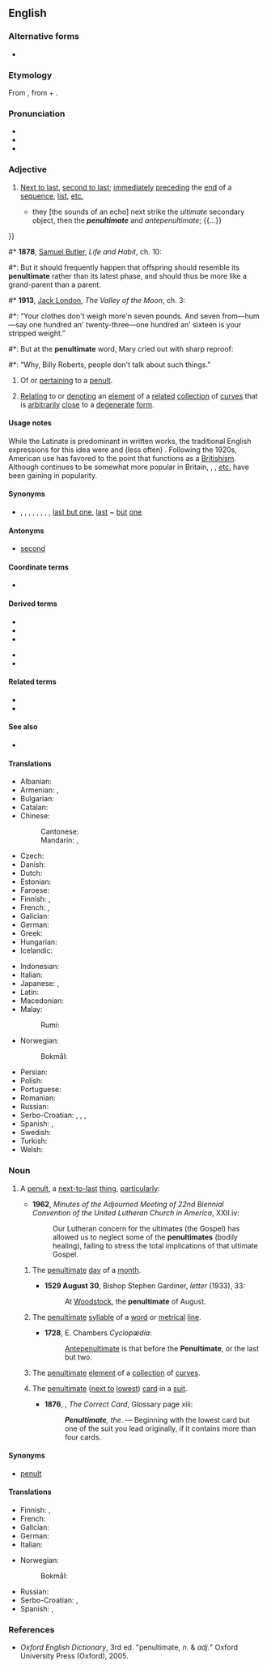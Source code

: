 ==English==
{{was wotd|2006|November|29}}

===Alternative forms===
* {{l|en|pænultimate}}

===Etymology===
From {{bor|en|la|paenultimus}}, from {{m|la|paene||almost}} + {{m|la|ultimus||last}}.

===Pronunciation===
* {{IPA|/pɪˈnʌltɪmət/|lang=en}}
* {{audio|en-us-penultimate.ogg|Audio (US)|lang=en}}
* {{audio|en-au-penultimate.ogg|Audio (AU)|lang=en}}

===Adjective===
{{en-adj|-}}

# {{lb|en|UK|in|_|US|_|usually|formal|literary|or|scholarly}} [[next to last|Next to last]], [[second to last]]; [[immediately]] [[preceding]] the [[end]] of a [[sequence]], [[list]], [[etc.]]
#* {{quote-book
|lang=en
|year=1677
|isbn=
|date=
|author={{w|Robert Plot}}
|title=The natural history of Oxford-shire: Being an Essay Toward the Natural History of England
|url=http://books.google.com/books?id=EUqd_M1x40QC&pg=PA15
|page=15
|chapter=Of the Heavens and Air
|passage={{...}} they [the sounds of an echo] next strike the ''ultimate'' secondary object, then the '''''penultimate''''' and ''antepenultimate''; {{...}}
}}
#* '''1878''', [[w:Samuel Butler (novelist)|Samuel Butler]], ''Life and Habit'', ch. 10:
#*: But it should frequently happen that offspring should resemble its '''penultimate''' rather than its latest phase, and should thus be more like a grand-parent than a parent.
#* '''1913''', [[w:Jack London|Jack London]], ''The Valley of the Moon'', ch. 3:
#*: “Your clothes don't weigh more'n seven pounds. And seven from—hum—say one hundred an' twenty-three—one hundred an' sixteen is your stripped weight.”
#*: But at the '''penultimate''' word, Mary cried out with sharp reproof:
#*: “Why, Billy Roberts, people don't talk about such things.”
# {{lb|en|linguistics}} Of or [[pertaining]] to a [[penult]].
# {{lb|en|math|rare}} [[relating|Relating]] to or [[denoting]] an [[element]] of a [[related]] [[collection]] of [[curve]]s that is [[arbitrarily]] [[close]] to a [[degenerate]] [[form]].

====Usage notes====
While the Latinate {{m|en||penultimate}} is predominant in written works, the traditional English expressions for this idea were {{m|en|last but one}} and (less often) {{m|en|second last}}. Following the 1920s, American use has favored {{m|en|next to last}} to the point that {{m|en||last but one}} functions as a [[Britishism]]. Although {{m|en||last but one}} continues to be somewhat more popular in Britain, {{m|en||next to last}}, {{m|en|second to last}}, [[etc.]] have been gaining in popularity.

====Synonyms====
* {{sense|immediately preceding the end of a list, sequence, etc.}} {{l|en|next to last}}, {{l|en|next-to-last}}, {{l|en|second to last}}, {{l|en|second-to-last}}, {{l|en|second from last}}, {{l|en|second-from-last}}, {{l|en|second last}}, {{l|en|second-last}}, {{lb|en|now|chiefly|UK}} [[last but one]], [[last]] ~ [[but]] [[one]]

====Antonyms====
*[[second]]

====Coordinate terms====
* {{syllable adjectives}}

====Derived terms====
{{der-top}}
* {{l|en|antepenultimate}}
* {{l|en|penultimately}}
* {{l|en|preantepenultimate}}
{{der-mid}}
* {{l|en|propenultimate}}
* {{l|en|propreantepenultimate}}
{{der-bottom}}

====Related terms====
* {{l|en|penult}}
* {{l|en|ultimate}}

====See also====
* {{l|en|peninitial}}

====Translations====
{{trans-top|next-to-last in a sequence}}
* Albanian: {{t+|sq|parafundit}}
* Armenian: {{t+|hy|նախավերջին}}, {{t+|hy|վերջընթեր|sc=Armn}}
* Bulgarian: {{t|bg|предпоследен}}
* Catalan: {{t|ca|penúltim}}
* Chinese:
*: Cantonese: {{t|yue|尾二|tr=mei1 ji2|sc=Hani}}
*: Mandarin: {{t|cmn|倒數第二的|sc=Hani}}, {{t|cmn|倒数第二的|tr=dàoshǔ dì'èr de|sc=Hani}}
* Czech: {{t+|cs|předposlední}}
* Danish: {{t|da|næstsidst}}
* Dutch: {{t+|nl|voorlaatste}}
* Estonian: {{t+|et|eelviimane}}
* Faroese: {{t|fo|næstsíðstur}}
* Finnish: {{t|fi|toiseksi viimeinen}}, {{t|fi|viimeistä edellinen}}
* French: {{t+|fr|avant-dernier}}, {{t+|fr|pénultième}}
* Galician: {{t|gl|penúltimo}}
* German: {{t|de|vorletzt}}
* Greek: {{t+|el|προτελευταίος|m}}
* Hungarian: {{t+|hu|utolsó előtti}}
* Icelandic: {{t|is|næstsíðastur}}
{{trans-mid}}
* Indonesian: {{t|id|kedua terakhir}}
* Italian: {{t+|it|penultimo}}
* Japanese: {{t|ja|最後から二番目|tr=saigo kara ni-banme|sc=Jpan}}, {{t|ja|次末|tr=jimatsu}}
* Latin: {{t|la|paenultimus}}
* Macedonian: {{t|mk|претпоследен|m}}
* Malay:
*: Rumi: {{t+|ms|praakhir}}
* Norwegian:
*: Bokmål: {{t|nb|nest sist}}
* Persian: {{t|fa|یکی مانده به آخر|tr=yeki-mânde-be-âxar|sc=fa-Arab}}
* Polish: {{t+|pl|przedostatni}}
* Portuguese: {{t+|pt|penúltimo}}
* Romanian: {{t+|ro|penultim}}
* Russian: {{t+|ru|предпосле́дний}}
* Serbo-Croatian: {{t+|sh|prȅtposljednjī}}, {{t|sh|prȅtposlednjī}}, {{t|sh|пре̏тпосљедњӣ}}, {{t|sh|пре̏тпоследњӣ}}
* Spanish: {{t+|es|penúltimo}}, {{t+|es|anteúltimo}}
* Swedish: {{t|sv|näst sist}}
* Turkish: {{t|tr|sondan bir önceki}}
* Welsh: {{t|cy|gobennol}}
{{trans-bottom}}

===Noun===
{{en-noun}}

# {{lb|en|uncommon}} A [[penult]], a [[next-to-last]] [[thing]], [[particularly]]:
#* '''1962''', ''Minutes of the Adjourned Meeting of 22nd Biennial Convention of the United Lutheran Church in America'', XXII.iv:
#*: Our Lutheran concern for the ultimates (the Gospel) has allowed us to neglect some of the '''penultimates''' (bodily healing), failing to stress the total implications of that ultimate Gospel.
## {{lb|en|obsolete|rare}} The [[#Adjective|penultimate]] [[day]] of a [[month]].
##* '''1529 August 30''', Bishop Stephen Gardiner, ''letter'' (1933), 33:
##*: At [[w:Woodstock, England|Woodstock]], the '''penultimate''' of August.
## {{lb|en|linguistics|literature|uncommon}} The [[#Adjective|penultimate]] [[syllable]] of a [[word]] or [[metrical]] [[line]].
##* '''1728''', E. Chambers ''Cyclopædia'':
##*: [[antepenultimate|Antepenultimate]] is that before the '''Penultimate''', or the last but two.
## {{lb|en|math|obsolete|rare}} The [[#Adjective|penultimate]] [[element]] of a [[collection]] of [[curve]]s.
## {{lb|en|cards|uncommon}} The [[#Adjective|penultimate]] ([[next to]] [[lowest]]) [[card]] in a [[suit]].
##* '''1876''', {{w|Arthur Campbell-Walker}}, ''The Correct Card'', Glossary page xiii:
##*: '''''Penultimate''', the''. — Beginning with the lowest card but one of the suit you lead originally, if it contains more than four cards.

====Synonyms====
* {{lb|en|A next-to-last thing}} [[penult]]

====Translations====
{{trans-top|something right before the last one}}
* Finnish: {{t|fi|toiseksi viimeinen}}, {{t|fi|viimeistä edellinen}}
* French: {{t+|fr|avant-dernier|m}}
* Galician: {{t|gl|penúltimo}}
* German: {{t|de|vorletzt}}
* Italian: {{t+|it|penultimo|m}}
{{trans-mid}}
* Norwegian:
*: Bokmål: {{t|nb|nest siste}}
* Russian: {{t+|ru|предпосле́дний}}
* Serbo-Croatian: {{t|sh|предзадњи|m|sc=Cyrl}}, {{t|sh|претпоследњи|m|tr=pretposlednji|sc=Cyrl}}
* Spanish: {{t+|es|penúltimo|m}}, {{t+|es|anteúltimo}}
{{trans-bottom}}

===References===
* ''Oxford English Dictionary'', 3rd&nbsp;ed. "penultimate, ''n.'' & ''adj.''" Oxford University Press (Oxford), 2005.